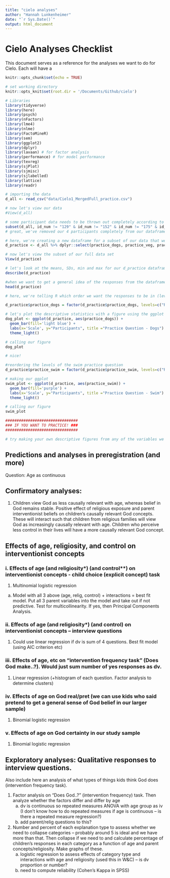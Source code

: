 ```yaml
---
title: "cielo analyses"
author: "Hannah Lunkenheimer"
date: "`r Sys.Date()`"
output: html_document
---
```


# Cielo Analyses Checklist

This document serves as a reference for the analyses we want to do for Cielo. Each will have a 
```r
knitr::opts_chunk$set(echo = TRUE)

# set working directory
knitr::opts_knit$set(root.dir = '/Documents/Github/cielo')

# Libraries 
library(tidyverse)
library(here)
library(psych)
library(nFactors)
library(lme4)
library(nlme)
library(FactoMineR)
library(sem)
library(ggplot2)
library(dplyr)
library(lavaan) # for factor analysis 
library(performance) # for model performance
library(texreg)
library(sjPlot)
library(sjmisc)
library(sjlabelled)
library(lattice)
library(readr)

```

```r
# importing the data
d_all <- read_csv("data/Cielo1_MergedFull_practice.csv")

# now let's view our data
#View(d_all)

# some participant data needs to be thrown out completely according to the red rows in our CSV file, so let's remove those participants completely here (ID 129, 152, 175, and 277)
subset(d_all, id_num != "129" & id_num != "152" & id_num != "175" & id_num != "277")
# great, we've removed our 4 participants completely from our dataframe d_all and now have all of the participants we can use for analyses
```

```r

# here, we're creating a new dataframe for a subset of our data that we want to look at (the practice questions)
d_practice <- d_all %>% dplyr::select(practice_dogs, practice_veg, practice_swim)

# now let's view the subset of our full data set
View(d_practice)

```

```r

# let's look at the means, SDs, min and max for our d_practice dataframe
describe(d_practice)

#when we want to get a general idea of the responses from the dataframe, we can use the head() function for a quick look (the tibble() fuction also works for this)
head(d_practice)

# here, we're telling R which order we want the responses to be in (levels) so that our figure matches our scale. you can specify any order you want here by using ""s and what the responses are exactly. for example, if we had written "really disagree", R would not have ordered that response bc of the capitalization sensitivity

d_practice$practice_dogs = factor(d_practice$practice_dogs, levels=c("Really Disagree", "Disagree", "Kind of Disagree", "Kind of Agree", "Agree", "Really Agree"))

# let's plot the descriptive statistics with a figure using the ggplot package in our library
dog_plot <- ggplot(d_practice, aes(practice_dogs)) +
  geom_bar(fill='light blue') +
  labs(x='Scale', y="Participants", title ="Practice Question - Dogs") +
  theme_light()

# calling our figure
dog_plot

# nice!

#reordering the levels of the swim practice question
d_practice$practice_swim = factor(d_practice$practice_swim, levels=c("Really Disagree", "Disagree", "Kind of Disagree", "Kind of Agree", "Agree", "Really Agree"))

# making our ggplot
swim_plot <- ggplot(d_practice, aes(practice_swim)) +
  geom_bar(fill='purple') + 
  labs(x='Scale', y="Participants", title ="Practice Question - Swim") + 
  theme_light()

# calling our figure
swim_plot

################################
### IF YOU WANT TO PRACTICE! ###
################################

# try making your own descriptive figures from any of the variables we have access to in our cielo data. if you're having trouble remembering what the column names are, use the View() function 
```

## Predictions and analyses in preregistration (and more)

Question: Age as continuous

## Confirmatory analyses:
1.	Children view God as less causally relevant with age, whereas belief in God remains stable. Positive effect of religious exposure and parent interventionist beliefs on children’s causally relevant God concepts. These will interact such that children from religious families will view God as increasingly causally relevant with age. Children who perceive less control in their lives will have a more causally relevant God concept.

## Effects of age, religiosity, and control on interventionist concepts

### i.	Effects of age (and religiosity*) (and control**) on interventionist concepts - child choice (explicit concept) task

1.	Multinomial logistic regression
a.	Model with all 3 above (age, relig, control) + interactions = best fit model. Put all 3 parent variables into the model and take out if not predictive. Test for multicollinearity. If yes, then Principal Components Analysis.

### ii.	Effects of age (and religiosity*) (and control) on interventionist concepts – interview questions
1.	Could use linear regression if dv is sum of 4 questions. Best fit model (using AIC criterion etc)

### iii.	Effects of age, etc on “intervention frequency task” (Does God make..?). Would just sum number of yes responses as dv.
1.	Linear regression (+histogram of each question. Factor analysis to determine clusters)

### iv.	Effects of age on God real/pret (we can use kids who said pretend to get a general sense of God belief in our larger sample)
1.	Binomial logistic regression

### v.	Effects of age on God certainty in our study sample
1.	Binomial logistic regression

## Exploratory analyses: Qualitative responses to interview questions. 
Also include here an analysis of what types of things kids think God does (intervention frequency task).

1.  Factor analysis on “Does God..?” (intervention frequency) task. Then analyze whether the factors differ and differ by age
	a. dv is continuous so repeated measures ANOVA with age group as iv (I don’t know how to do repeated measures if age is continuous – is there a repeated measure regression?)
	b. add parent/relig questions to this?

2. Number and percent of each explanation type to assess whether we need to collapse categories – probably around 5 is ideal and we have more than that. Then collapse if we need to and calculate percentage of children’s responses in each category as a function of age and parent concepts/religiosity. Make graphs of these. 
	a. logistic regression to assess effects of category type and interactions with age and religiosity (used this in W&C) – is dv proportion or number?
	b. need to compute reliability (Cohen’s Kappa in SPSS)
